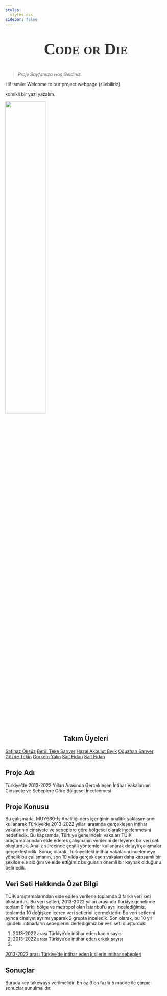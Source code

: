 ```yaml
---
styles:
  styles.css
sidebar: false
---
```


::: {style="text-align: center"}
::: {style="font-family: fantasy; font-size: 50px; font-style: normal; font-variant: small-caps; font-weight: 700; line-height: 39.6px; color: #333333;"}
**Code or Die**
:::
:::

> *Proje Sayfamıza Hoş Geldiniz.*

Hi! :smile: Welcome to our project webpage (silebiliriz).

komikli bir yazı yazalım.

![](code.gif){fig-align="center" width="50%" heigh="50%" }

## Takım Üyeleri {style="text-align: center"}

[Safinaz Öksüz](/takim/safinazoksuz.qmd){.download-button}
[Betül Teke Sarıyer](/takim/betultekesariyer.qmd){.download-button}
[Hazal Akbulut Bıyık](/takim/hazalakbulutbiyik.qmd){.download-button}
[Oğuzhan Sarıyer](/takim/oguzhansariyer.qmd){.download-button}
[Gözde Tekin](/takim/gozdetekin.qmd){.download-button}
[Görkem Yalın](/takim/gorkemyalin.qmd){.download-button}
[Sait Fidan](/takim/saitfidan.qmd){.download-button}
<a href="/takim/saitfidan.qmd" class="download-button">Sait Fidan</a>

## Proje Adı

Türkiye'de 2013-2022 Yılları Arasında Gerçekleşen İntihar Vakalarının Cinsiyete ve Sebeplere Göre Bölgesel İncelenmesi

## Proje Konusu

Bu çalışmada, MUY660-İş Analitiği ders içeriğinin analitik yaklaşımlarını kullanarak Türkiye'de 2013-2022 yılları arasında gerçekleşen intihar vakalarının cinsiyete ve sebeplere göre bölgesel olarak incelenmesini hedefledik. Bu kapsamda, Türkiye genelindeki vakaları TÜİK araştırmalarından elde ederek çalışmanın verilerini derleyerek bir veri seti oluşturduk. Analiz sürecinde çeşitli yöntemler kullanarak detaylı çalışmalar gerçekleştirdik. Sonuç olarak, Türkiye'deki intihar vakalarını incelemeye yönelik bu çalışmanın, son 10 yılda gerçekleşen vakaları daha kapsamlı bir şekilde ele aldığını ve elde ettiğimiz bulguların önemli bir kaynak olduğunu belirledik.

## Veri Seti Hakkında Özet Bilgi

TÜİK araştırmalarından elde edilen verilerle toplamda 3 farklı veri seti oluşturduk. Bu veri setleri, 2013-2022 yılları arasında Türkiye genelinde toplam 9 farklı bölge ve metropol olan İstanbul'u ayrı incelediğimiz, toplamda 10 değişken içeren veri setlerini içermektedir. Bu veri setlerini ayrıca cinsiyet ayrımı yaparak 2 grupta inceledik. Son olarak, bu 10 yıl içindeki intiharların sebeplerini derlediğimiz bir veri seti oluşturduk:

1.  2013-2022 arası Türkiye'de intihar eden kadın sayısı
2.  2013-2022 arası Türkiye'de intihar eden erkek sayısı
3.  

[2013-2022 arası Türkiye'de intihar eden kişilerin intihar sebepleri](){.download-button}


## Sonuçlar

Burada key takeways verilmelidir. En az 3 en fazla 5 madde ile çarpıcı sonuçlar sunulmalıdır.

